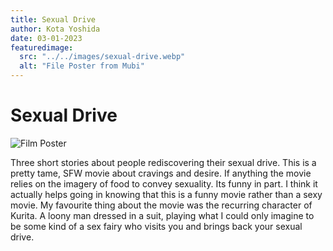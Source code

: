 ```yaml
---
title: Sexual Drive
author: Kota Yoshida
date: 03-01-2023
featuredimage:
  src: "../../images/sexual-drive.webp"
  alt: "File Poster from Mubi"
---
```


# Sexual Drive

![Film Poster](../../images/sexual-drive.webp)

Three short stories about people rediscovering their sexual drive. This is a pretty tame, SFW movie about cravings and desire. If anything the movie relies on the imagery of food to convey sexuality. Its funny in part. I think it actually helps going in knowing that this is a funny movie rather than a sexy movie. My favourite thing about the movie was the recurring character of Kurita. A loony man dressed in a suit, playing what I could only imagine to be some kind of a sex fairy who visits you and brings back your sexual drive.
